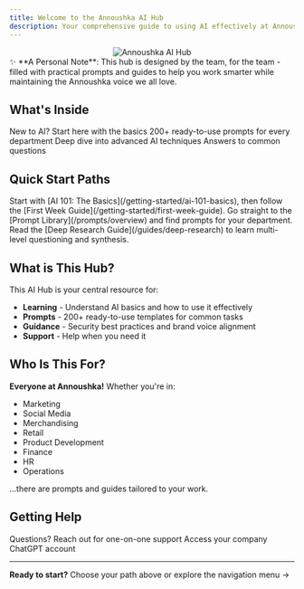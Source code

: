 ```yaml
---
title: Welcome to the Annoushka AI Hub
description: Your comprehensive guide to using AI effectively at Annoushka
---
```


<center>
<img src="https://res.cloudinary.com/dqv6k4ijy/image/upload/v1761733829/image366898_rmafkx.jpg" alt="Annoushka AI Hub" />
</center>

<Tip>
✨ **A Personal Note**: This hub is designed by the team, for the team - filled with practical prompts and guides to help you work smarter while maintaining the Annoushka voice we all love.
</Tip>

## What's Inside

<CardGroup cols={2}>
  <Card title="Getting Started" icon="rocket" href="/getting-started/overview">
    New to AI? Start here with the basics
  </Card>
  <Card title="Prompt Library" icon="book" href="/prompts/overview">
    200+ ready-to-use prompts for every department
  </Card>
  <Card title="Advanced Guides" icon="graduation-cap" href="/guides/deep-research">
    Deep dive into advanced AI techniques
  </Card>
  <Card title="FAQs" icon="circle-question" href="/resources/faqs">
    Answers to common questions
  </Card>
</CardGroup>

## Quick Start Paths

<AccordionGroup>
  <Accordion title="Never used AI before?">
    Start with [AI 101: The Basics](/getting-started/ai-101-basics), then follow the [First Week Guide](/getting-started/first-week-guide).
  </Accordion>

  <Accordion title="Ready to dive in?">
    Go straight to the [Prompt Library](/prompts/overview) and find prompts for your department.
  </Accordion>

  <Accordion title="Want advanced techniques?">
    Read the [Deep Research Guide](/guides/deep-research) to learn multi-level questioning and synthesis.
  </Accordion>
</AccordionGroup>

## What is This Hub?

This AI Hub is your central resource for:
- **Learning** - Understand AI basics and how to use it effectively
- **Prompts** - 200+ ready-to-use templates for common tasks
- **Guidance** - Security best practices and brand voice alignment
- **Support** - Help when you need it

## Who Is This For?

**Everyone at Annoushka!** Whether you're in:
- Marketing
- Social Media
- Merchandising
- Retail
- Product Development
- Finance
- HR
- Operations

...there are prompts and guides tailored to your work.

## Getting Help

<CardGroup cols={2}>
  <Card title="Contact Ollie" icon="envelope">
    Questions? Reach out for one-on-one support
  </Card>
  <Card title="ChatGPT Login" icon="robot" href="https://chat.openai.com">
    Access your company ChatGPT account
  </Card>
</CardGroup>

---

**Ready to start?** Choose your path above or explore the navigation menu →

